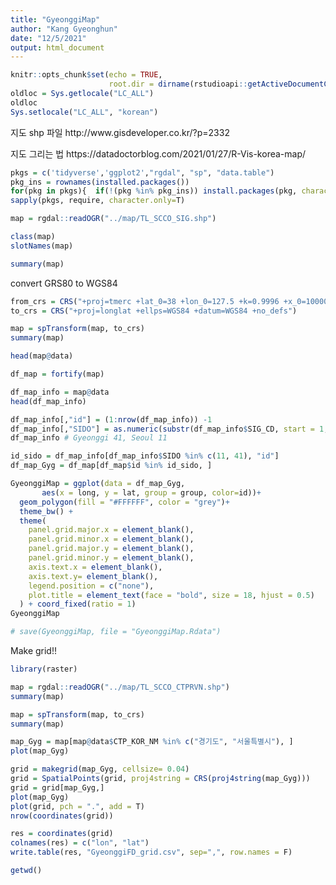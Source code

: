 ---
title: "GyeonggiMap"
author: "Kang Gyeonghun"
date: "12/5/2021"
output: html_document
---
```{r}
knitr::opts_chunk$set(echo = TRUE,
                      root.dir = dirname(rstudioapi::getActiveDocumentContext()$path))
oldloc = Sys.getlocale("LC_ALL")
oldloc
Sys.setlocale("LC_ALL", "korean")
```
지도 shp 파일
http://www.gisdeveloper.co.kr/?p=2332

지도 그리는 법
https://datadoctorblog.com/2021/01/27/R-Vis-korea-map/

```{r, results='hide', warning=FALSE, message=FALSE}
pkgs = c('tidyverse','ggplot2',"rgdal", "sp", "data.table")
pkg_ins = rownames(installed.packages())
for(pkg in pkgs){  if(!(pkg %in% pkg_ins)) install.packages(pkg, character.only=T) }
sapply(pkgs, require, character.only=T)
```


```{r}
map = rgdal::readOGR("../map/TL_SCCO_SIG.shp")
```
```{r}
class(map)
slotNames(map)
```

```{r}
summary(map)
```


convert GRS80 to WGS84

```{r}
from_crs = CRS("+proj=tmerc +lat_0=38 +lon_0=127.5 +k=0.9996 +x_0=1000000 +y_0=2000000 +ellps=GRS80 +units=m")
to_crs = CRS("+proj=longlat +ellps=WGS84 +datum=WGS84 +no_defs")
```

```{r}
map = spTransform(map, to_crs)
summary(map)
```



```{r}
head(map@data)
```
```{r}
df_map = fortify(map)
```

```{r}
df_map_info = map@data
head(df_map_info)
```
```{r}
df_map_info[,"id"] = (1:nrow(df_map_info)) -1
df_map_info[,"SIDO"] = as.numeric(substr(df_map_info$SIG_CD, start = 1, stop =2))
df_map_info # Gyeonggi 41, Seoul 11
```

```{r}
id_sido = df_map_info[df_map_info$SIDO %in% c(11, 41), "id"]
df_map_Gyg = df_map[df_map$id %in% id_sido, ]
```


```{r}
GyeonggiMap = ggplot(data = df_map_Gyg,
       aes(x = long, y = lat, group = group, color=id))+
  geom_polygon(fill = "#FFFFFF", color = "grey")+
  theme_bw() + 
  theme(
    panel.grid.major.x = element_blank(),
    panel.grid.minor.x = element_blank(),
    panel.grid.major.y = element_blank(),
    panel.grid.minor.y = element_blank(),
    axis.text.x = element_blank(),
    axis.text.y= element_blank(),
    legend.position = c("none"),
    plot.title = element_text(face = "bold", size = 18, hjust = 0.5)
  ) + coord_fixed(ratio = 1)
GyeonggiMap
```

```{r}
# save(GyeonggiMap, file = "GyeonggiMap.Rdata")
```


Make grid!!
```{r}
library(raster)
```
```{r}
map = rgdal::readOGR("../map/TL_SCCO_CTPRVN.shp")
summary(map)
```
```{r}
map = spTransform(map, to_crs)
summary(map)
```

```{r}
map_Gyg = map[map@data$CTP_KOR_NM %in% c("경기도", "서울특별시"), ]
plot(map_Gyg)
```
```{r}
grid = makegrid(map_Gyg, cellsize= 0.04)
grid = SpatialPoints(grid, proj4string = CRS(proj4string(map_Gyg)))
grid = grid[map_Gyg,]
plot(map_Gyg)
plot(grid, pch = ".", add = T)
nrow(coordinates(grid))
```

```{r}
res = coordinates(grid)
colnames(res) = c("lon", "lat")
write.table(res, "GyeonggiFD_grid.csv", sep=",", row.names = F)
```


```{r}
getwd()
```










